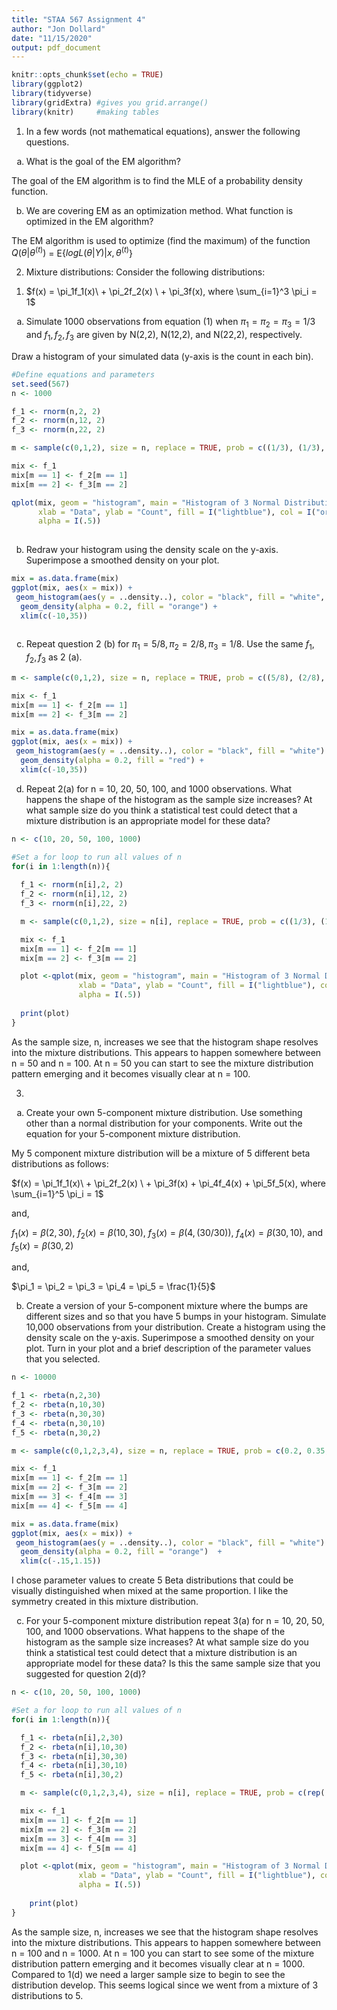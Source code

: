 ---
title: "STAA 567 Assignment 4"
author: "Jon Dollard"
date: "11/15/2020"
output: pdf_document
---

```{r setup, include=FALSE}
knitr::opts_chunk$set(echo = TRUE)
library(ggplot2)
library(tidyverse)
library(gridExtra) #gives you grid.arrange()
library(knitr)     #making tables
```

1. In a few words (not mathematical equations), answer the following questions.

(a) What is the goal of the EM algorithm?

The goal of the EM algorithm is to find the MLE of a probability density function.

(b) We are covering EM as an optimization method.  What function is optimized in the EM algorithm?

The EM algorithm is used to optimize (find the maximum) of the function $Q(\theta|\theta^{(t)})$ = E{$logL(\theta|Y)|x, \theta^{(t)}$}

2. Mixture distributions:  Consider the following distributions:

(1)  $f(x) = \pi_1f_1(x)\ + \pi_2f_2(x) \ + \pi_3f(x), where \sum_{i=1}^3 \pi_i = 1$

(a) Simulate 1000 observations from equation (1) when $\pi_1 = \pi_2 = \pi_3 = 1/3$ and $f_1, f_2, f_3$ are given by N(2,2), N(12,2), and N(22,2), respectively.

Draw a histogram of your simulated data (y-axis is the count in each bin).

```{r, message=FALSE}
#Define equations and parameters
set.seed(567)
n <- 1000

f_1 <- rnorm(n,2, 2)
f_2 <- rnorm(n,12, 2)
f_3 <- rnorm(n,22, 2)

m <- sample(c(0,1,2), size = n, replace = TRUE, prob = c((1/3), (1/3), (1/3)))

mix <- f_1
mix[m == 1] <- f_2[m == 1]
mix[m == 2] <- f_3[m == 2]

qplot(mix, geom = "histogram", main = "Histogram of 3 Normal Distributions", 
      xlab = "Data", ylab = "Count", fill = I("lightblue"), col = I("orange"), 
      alpha = I(.5)) 
  
```

(b) Redraw your histogram using the density scale on the y-axis.  Superimpose a smoothed density on your plot.

```{r, message=FALSE, warning=FALSE}
mix = as.data.frame(mix)
ggplot(mix, aes(x = mix)) +
 geom_histogram(aes(y = ..density..), color = "black", fill = "white", bins = 50) + 
  geom_density(alpha = 0.2, fill = "orange") +
  xlim(c(-10,35)) 
  
```

(c) Repeat question 2 (b) for $\pi_1 = 5/8, \pi_2 = 2/8, \pi_3 = 1/8$.  Use the same $f_1, f_2, f_3$ as 2 (a).

```{r, message=FALSE, warning=FALSE}
m <- sample(c(0,1,2), size = n, replace = TRUE, prob = c((5/8), (2/8), (1/8)))

mix <- f_1
mix[m == 1] <- f_2[m == 1]
mix[m == 2] <- f_3[m == 2]

mix = as.data.frame(mix)
ggplot(mix, aes(x = mix)) +
 geom_histogram(aes(y = ..density..), color = "black", fill = "white") + 
  geom_density(alpha = 0.2, fill = "red") +
  xlim(c(-10,35))
```

(d) Repeat 2(a) for n = 10, 20, 50, 100, and 1000 observations.  What happens the shape of the histogram as the sample size increases?  At what sample size do you think a statistical test could detect that a mixture distribution is an appropriate model for these data?

```{r, message=FALSE, include = FALSE}
n <- c(10, 20, 50, 100, 1000)

#Set a for loop to run all values of n
for(i in 1:length(n)){
  
  f_1 <- rnorm(n[i],2, 2)
  f_2 <- rnorm(n[i],12, 2)
  f_3 <- rnorm(n[i],22, 2)

  m <- sample(c(0,1,2), size = n[i], replace = TRUE, prob = c((1/3), (1/3), (1/3)))

  mix <- f_1
  mix[m == 1] <- f_2[m == 1]
  mix[m == 2] <- f_3[m == 2]

  plot <-qplot(mix, geom = "histogram", main = "Histogram of 3 Normal Distributions",
               xlab = "Data", ylab = "Count", fill = I("lightblue"), col = I("orange"),
               alpha = I(.5))
  
  print(plot)
}
```

As the sample size, n, increases we see that the histogram shape resolves into the mixture distributions.  This appears to happen somewhere between n = 50 and n = 100.  At n = 50 you can start to see the mixture distribution pattern emerging and it becomes visually clear at n = 100.

3. 

(a) Create your own 5-component mixture distribution.  Use something other than a normal distribution for your components.  Write out the equation for your 5-component mixture distribution.

My 5 component mixture distribution will be a mixture of 5 different beta distributions as follows:

$f(x) = \pi_1f_1(x)\ + \pi_2f_2(x) \ + \pi_3f(x) + \pi_4f_4(x) + \pi_5f_5(x), where \sum_{i=1}^5 \pi_i = 1$

and,

$f_1(x) = \beta(2,30)$, $f_2(x) = \beta(10,30)$, $f_3(x) = \beta(4, (30/30))$, $f_4(x) = \beta(30, 10)$, and $f_5(x) = \beta(30, 2)$ 

and,

$\pi_1 = \pi_2 = \pi_3 = \pi_4 = \pi_5 = \frac{1}{5}$

(b) Create a version of your 5-component mixture where the bumps are different sizes and so that you have 5 bumps in your histogram.  Simulate 10,000 observations from your distribution.  Create a histogram using the density scale on the y-axis.  Superimpose a smoothed density on your plot.  Turn in your plot and a brief description of the parameter values that you selected.

```{r, message=FALSE, warning=FALSE}
n <- 10000

f_1 <- rbeta(n,2,30)
f_2 <- rbeta(n,10,30)
f_3 <- rbeta(n,30,30)
f_4 <- rbeta(n,30,10)
f_5 <- rbeta(n,30,2)

m <- sample(c(0,1,2,3,4), size = n, replace = TRUE, prob = c(0.2, 0.35, 0.25, 0.15, 0.15))

mix <- f_1
mix[m == 1] <- f_2[m == 1]
mix[m == 2] <- f_3[m == 2]
mix[m == 3] <- f_4[m == 3]
mix[m == 4] <- f_5[m == 4]

mix = as.data.frame(mix)
ggplot(mix, aes(x = mix)) +
 geom_histogram(aes(y = ..density..), color = "black", fill = "white") + 
  geom_density(alpha = 0.2, fill = "orange")  +
  xlim(c(-.15,1.15))
```

I chose parameter values to create 5 Beta distributions that could be visually distinguished when mixed at the same proportion.  I like the symmetry created in this mixture distribution.

(c) For your 5-component mixture distribution repeat 3(a) for n = 10, 20, 50, 100, and 1000 observations.  What happens to the shape of the histogram as the sample size increases?  At what sample size do you think a statistical test could detect that a mixture distribution is an appropriate model for these data?  Is this the same sample size that you suggested for question 2(d)?

```{r, message=FALSE, include=FALSE}
n <- c(10, 20, 50, 100, 1000)

#Set a for loop to run all values of n
for(i in 1:length(n)){

  f_1 <- rbeta(n[i],2,30)
  f_2 <- rbeta(n[i],10,30)
  f_3 <- rbeta(n[i],30,30)
  f_4 <- rbeta(n[i],30,10)
  f_5 <- rbeta(n[i],30,2)

  m <- sample(c(0,1,2,3,4), size = n[i], replace = TRUE, prob = c(rep((1/5), 5)))

  mix <- f_1
  mix[m == 1] <- f_2[m == 1]
  mix[m == 2] <- f_3[m == 2]
  mix[m == 3] <- f_4[m == 3]
  mix[m == 4] <- f_5[m == 4]

  plot <-qplot(mix, geom = "histogram", main = "Histogram of 3 Normal Distributions",
               xlab = "Data", ylab = "Count", fill = I("lightblue"), col = I("orange"),
               alpha = I(.5))
  
    print(plot)
}
```

As the sample size, n, increases we see that the histogram shape resolves into the mixture distributions.  This appears to happen somewhere between n = 100 and n = 1000.  At n = 100 you can start to see some of the mixture distribution pattern emerging and it becomes visually clear at n = 1000.  Compared to 1(d) we need a larger sample size to begin to see the distribution develop.  This seems logical since we went from a mixture of 3 distributions to 5.





















































